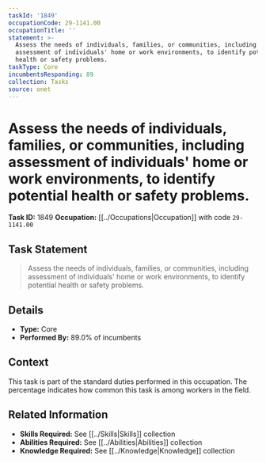 ```yaml
---
taskId: '1849'
occupationCode: 29-1141.00
occupationTitle: ''
statement: >-
  Assess the needs of individuals, families, or communities, including
  assessment of individuals' home or work environments, to identify potential
  health or safety problems.
taskType: Core
incumbentsResponding: 89
collection: Tasks
source: onet
---
```

# Assess the needs of individuals, families, or communities, including assessment of individuals' home or work environments, to identify potential health or safety problems.

**Task ID:** 1849
**Occupation:** [[../Occupations|Occupation]] with code `29-1141.00`

## Task Statement

> Assess the needs of individuals, families, or communities, including assessment of individuals' home or work environments, to identify potential health or safety problems.

## Details

- **Type:** Core
- **Performed By:** 89.0% of incumbents

## Context

This task is part of the standard duties performed in this occupation. The percentage indicates how common this task is among workers in the field.

## Related Information

- **Skills Required:** See [[../Skills|Skills]] collection
- **Abilities Required:** See [[../Abilities|Abilities]] collection
- **Knowledge Required:** See [[../Knowledge|Knowledge]] collection
